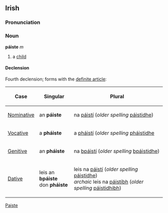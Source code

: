 ==Irish==
===Pronunciation===
{{IPA|[ˈpɑːʃt&#690;ə]}}

===Noun===
'''páiste''' ''m''
#a [[child]]
====Declension====
Fourth declension; forms with the [[definite article]]:
{|{{prettytable100}}
!Case
!Singular
!Plural
|-
| [[Nominative]]
| an '''páiste'''
| na [[páistí]] (''older spelling'' [[páistidhe]])
|-
| [[Vocative]]
| a '''pháiste'''
| a [[páistí|pháistí]] (''older spelling'' [[páistidhe|pháistidhe]]
|-
| [[Genitive]]
| an '''pháiste'''
| na [[páistí|bpáistí]] (''older spelling'' [[páistidhe|bpáistidhe]])
|-
| [[Dative]]
| leis an '''bpáiste'''<br>don '''pháiste'''
| leis na [[páistí]] (''older spelling'' [[páistidhe]])
<br>''archaic'' leis na [[páistíbh]] (''older spelling'' [[páistidhibh]])
|}

[[Category:Irish language|Paiste]]